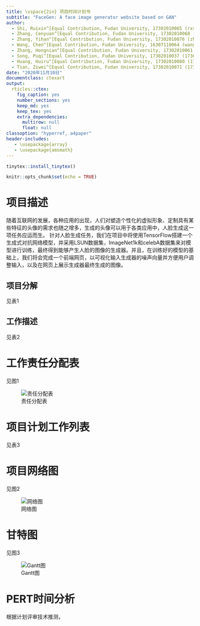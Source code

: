```yaml
---
title: \vspace{2in} 项目时间计划书
subtitle: "FaceGen: A face image generator website based on GAN"
author:
  - Shi, Ruixin^[Equal Contribution, Fudan University, 17302010065 (rxshi17@fudan.edu.cn)]
  - Zhang, Cenyuan^[Equal Contribution, Fudan University, 17302010068 (cenyuanzhang17@fudan.edu.cn)]
  - Zhang, Yihan^[Equal Contribution, Fudan University, 17302010076 (zhangyihan17@fudan.edu.cn)]
  - Wang, Chen^[Equal Contribution, Fudan University, 16307110064 (wangc16@fudan.edu.cn)]
  - Zhang, Hongnian^[Equal Contribution, Fudan University, 17302010061 (17302010061@fudan.edu.cn)]
  - Song, Puqi^[Equal Contribution, Fudan University, 17302010037 (17302010037@fudan.edu.cn)]
  - Huang, Huiru^[Equal Contribution, Fudan University, 17302010080 (17302010080@fudan.edu.cn)]
  - Tian, Ziwei^[Equal Contribution, Fudan University, 17302010071 (17302010071@fudan.edu.cn)]
date: "2020年11月10日"
documentclass: ctexart
output:
  rticles::ctex:
    fig_caption: yes
    number_sections: yes
    keep_md: yes
    keep_tex: yes
    extra_dependencies:
      multirow: null
      float: null
classoption: "hyperref, a4paper"
header-includes:
   - \usepackage{array}
   - \usepackage{amsmath}
---
```


```r
tinytex::install_tinytex()
```
\newpage

\LARGE

\begin{center}
\textbf{项目管理计划书}
\end{center}

\large
\begin{center}
\textbf{\emph{FaceGen: A face image generator website based on GAN}}
\end{center}

```r
knitr::opts_chunk$set(echo = TRUE)
```

# 项目描述
随着互联网的发展，各种应用的出现，人们对塑造个性化的虚拟形象、定制具有某些特征的头像的需求也随之增多，生成的头像可以用于各类应用中，人脸生成这一项任务应运而生。
针对人脸生成任务，我们在项目中将使用TensorFlow搭建一个生成式对抗网络模型，并采用LSUN数据集，ImageNet1k和celebA数据集来对模型进行训练，最终得到能够产生人脸的图像的生成器。并且，在训练好的模型的基础上，我们将会完成一个前端网页，以可视化输入生成器的噪声向量并方便用户调整输入，以及在网页上展示生成器最终生成的图像。

## 项目分解
见表1

\begin{table}
    \caption{项目进度计划}
    \centering
    \begin{tabular}{|p{2.0cm}<{\centering}|p{1.0cm}<{\centering}|p{2.0cm}<{\centering}|p{2.0cm}<{\centering}|p{2.0cm}<{\centering}|}
    \hline
    任务名称     & 耗时（天） & 开始         & 结束         \\ \hline
    \textbf{DCGAN}    & \textbf{76}    & \textbf{2020-9-26}  & \textbf{2020-12-11} \\ \hline
    项目分析     & 5     & 2020-9-26  & 2020-9-31  \\ \hline
    搭建模型     & 18     & 2020-10-9  & 2020-10-27 \\ \hline
    获取与处理数据集 & 26     & 2020-10-15 & 2020-11-10 \\ \hline
    实现Demo   & 31    & 2020-11-10 & 2020-12-11 \\ \hline
    \end{tabular}
\end{table}

## 工作描述
见表2

\begin{table}
    \caption{任务描述}
    \centering
    \begin{tabular}{|p{5.0cm}<{\centering}|p{7.5cm}<{\centering}|}
    \hline
    任务       & 补充说明                                                 \\ \hline
    搭建生成模型   & 使用TensorFlow搭建DCGAN的生成器                             \\ \hline
    搭建判别模型   & 使用TensorFlow搭建DCGAN的判别器                              \\ \hline
    直接获取数据集  & 训练使用的数据集包括LSUN数据集，ImageNet 1k和celebA数据集             \\ \hline
    构造数据集    & 爬取网上社区的图片，通过openface进行修剪来构造数据集                      \\ \hline
    预处理数据集   & 调整图像大小，进行图像标准化处理                                    \\ \hline
    训练模型     & 通过优化目标函数训练模型                                        \\ \hline
    调整模型参数   & 调整参数进行多次训练，在验证集和测试集上进行测试来找到性能最好的参数                  \\ \hline
    实现Demo前端 & 前端需要实现一个网页，主要功能为展示生成的图像，并能显示其对应的输入z；前端网页使用vue框架来实现   \\ \hline
    实现Demo后端 & 后端需要提供相应接口，使网页能够获取图像与对应的输入                          \\ \hline
    \end{tabular}
\end{table}

# 工作责任分配表
见图1

![责任分配表](1.png)

# 项目计划工作列表
见表3

\begin{table}
    \caption{工作列表}
    \begin{tabular}{|p{2.0cm}<{\centering}|p{2.0cm}<{\centering}|p{2.0cm}<{\centering}|p{2.0cm}<{\centering}|p{2.0cm}<{\centering}|}
    \hline
    任务编码 & 任务名称     & 紧前工作  & 时间估计（天） & 负责人 \\ \hline
    1    & 项目分析     & —     & 5       & 王宸  \\ \hline
    2    & 搭建生成模型   & 1     & 9       & 王宸  \\ \hline
    3    & 搭建判别模型   & 1     & 9       & 张岑湲 \\ \hline
    4    & 直接获取数据集  & 1     & 5       & 石睿欣 \\ \hline
    5    & 构造数据集    & 1     & 9       & 张逸涵 \\ \hline
    6    & 预处理数据集   & 4、5   & 6       & 黄蕙茹 \\ \hline
    7    & 训练模型     & 2、3、6 & 3       & 宋普琦 \\ \hline
    8    & 调整模型参数   & 7     & 5       & 张宏年 \\ \hline
    9    & 实现Demo前端 & 1     & 14      & 田紫薇 \\ \hline
    10   & 实现Demo后端 & 1     & 17      & 王宸  \\ \hline
    \end{tabular}
\end{table}

# 项目网络图
见图2

![网络图](2.png)

# 甘特图
见图3

![Gantt图](3.png)

# PERT时间分析
根据计划评审技术推测，